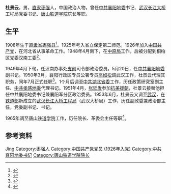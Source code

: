 '''杜景云'''{{BD|1908年|10月|1975年|9月14日|catIdx=Du}}，男，[[直隶省|直隶]][[枣强县|枣强]]人，中国政治人物，曾任[[中共襄阳地委|中共襄阳地委]]书记、[[武汉长江大桥|武汉长江大桥]]工程局党委书记、[[唐山铁道学院|唐山铁道学院]]院长等职。
==生平==
1908年生于[[直隶省|直隶省]][[枣强县|枣强县]]<ref>{{cite book |editor=湖北省襄樊市地方志编纂委员会 |title=襄樊市志 |date=1994 |publisher=中国城市出版社 |location=北京 |isbn=9787507406955 |pages=999}}</ref>。1925年考入省立保定第二师范。1926年加入[[中国共产党|中国共产党]]，在河北省从事革命工作。1948年4月南下，在[[中原局|中原局]]工作，后被分配到桐柏区党委汉南工委<ref>{{cite book |editor=枣强县地方志编纂委员会 |title=枣强县志 |date=1994 |publisher=文化艺术出版社 |location=北京 |isbn=9787503913136 |page=906}}</ref>。

1949年4月下旬，任汉南办事处[[支前|支前]]司令部政治委员。5月20日，任[[中共襄阳地委|中共襄阳地委]]副书记。1950年3月，襄阳行政区专员公署专员[[高如松|高如松]]调武汉工作，杜景云代理其职务，同年7月正式任职<ref>{{cite book |editor=襄阳市党史和地方志办公室 |title=中国共产党襄阳历史·第二卷(1949—1978) |date=2016 |publisher=[[中共党史出版社|中共党史出版社]] |location=北京 |isbn=9787509838006 |page=7}}</ref>。1个月后调至[[中共湖北省委|中共湖北省委]]工作，历任政策研究室副主任、[[中共孝感地委|中共孝感地委]]代理书记。1951年4月，[[张廷发|张廷发]]参加[[抗美援朝|抗美援朝]]，杜景云接替他担任中共襄阳地委书记兼襄阳军分区政治委员。1953年6月，杜景云又调至[[武汉|武汉]]，在[[中华人民共和国铁道部|铁道部]]新成立的[[武汉长江大桥工程局|武汉长江大桥工程局]]（武汉大桥局）工作，历任副政委兼政治部主任，党委副书记、书记。

1965年调至[[唐山铁道学院|唐山铁道学院]]工作，历任院长、革委会主任等职<ref>{{cite web |title=西南交通大学校名、校址、校长一览表 |url=https://alumni.swjtu.edu.cn/site/xnjdxyh/m/cnt/?id=4623 |publisher=西南交通大学校友会 |archiveurl=https://web.archive.org/web/20200916083204/https://alumni.swjtu.edu.cn/site/xnjdxyh/m/cnt/?id=4623 |archivedate=2020-09-16 |date=2014-09-09}}</ref>。
==参考资料==
{{reflist}}
{{start box}}
{{s-edu}}
{{s-before|[[顾稀|顾稀]]}}
{{s-title|[[唐山铁道学院|唐山铁道学院]]院长|1966年2月－1973年1月}}
{{s-after|[[戈平|戈平]]}}
{{s-ppo|cpc}}
{{s-before|[[张廷发|张廷发]]}}
{{s-title|[[中共襄阳地委|中共襄阳地委]]书记|1951年4月－1953年6月}}
{{s-after|[[赵修|赵修]]}}
{{s-gov|prc}}
{{s-before|[[高如松|高如松]]}}
{{s-title|[[湖北省襄阳行政区专员公署|湖北省襄阳行政区专员公署]]专员|1950年3月－1950年8月}}
{{s-after|[[余益庵|余益庵]]}}
{{end box}}
{{西南交通大学}}
{{Authority control}}
{{DEFAULTSORT:Du}}
[[Category:杜姓|Jing]]
[[Category:枣强人|Category:枣强人]]
[[Category:中国共产党党员_(1926年入党)|Category:中国共产党党员 (1926年入党)]]
[[Category:中共襄阳地委书记|Category:中共襄阳地委书记]]
[[Category:唐山铁道学院院长|Category:唐山铁道学院院长]]